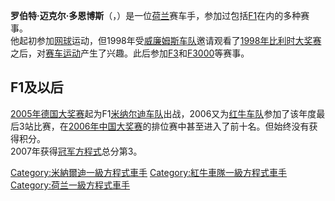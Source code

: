 {{unreferenced|time=2009-4-12}}
{{noteTA
|G1=F1
|T=zh-hans:罗伯特·多恩博斯;zh-tw:羅伯特·當布斯;
|1=zh-hans:罗伯特·多恩博斯;zh-tw:羅伯特·當布斯;
|2=zh-hans:多恩博斯;zh-tw:當布斯;
}}
{{Infobox racing driver
| name              = 罗伯特·多恩博斯<br>Robert Michael Doornbos
| image             = Robert Doornbos - Red Bull Racing.jpg
| pixels            = 200px
| caption           = 
| nationality       = {{flagicon|NED}} [[荷兰|荷兰]]
| birth_date        = {{Birth date and age|1981|09|23}}
| birth_place       = {{NED}}[[鹿特丹|鹿特丹]]
| related to        = 
| current series    =  [[Superleague_Formula|Superleague Formula]]
| first year        = 2008年
| current team      = [[AC米兰|AC米兰]]
| car number        = 3
| former teams      = 
| starts            = 4
| wins              = 1
| poles             = 1
| fastest laps      = 0
| best finish       = 
| year              = 
| prev series       = 
| prev series years = 
| titles            = 
| title years       = 
| awards            = 
| award years       = 
}}
{{Former F1 driver
| Years = 2005~2006
|Team(s) = [[米纳尔迪车队|米纳尔迪车队]]，[[红牛车队|红牛车队]]
| Races = 11
|Championships = 0
|Wins = 0
|Podiums = 0
|Points = 0
|Poles = 0
|Fastest laps = 0
|First race = [[2005年德国大奖赛|2005年德国大奖赛]]
|First win =
|Last win =
|Last race = [[2006年巴西大奖赛|2006年巴西大奖赛]]
}}
'''罗伯特·迈克尔·多恩博斯'''（{{lang-nl|Robert Michael Doornbos}}，{{bd|1981年|9月23日||}}）是一位[[荷兰|荷兰]]赛车手，参加过包括[[F1|F1]]在内的多种赛事。<br>
他起初参加[[网球|网球]]运动，但1998年受[[威廉姆斯车队|威廉姆斯车队]]邀请观看了[[1998年比利时大奖赛|1998年比利时大奖赛]]之后，对[[赛车运动|赛车运动]]产生了兴趣。此后参加[[F3|F3]]和[[F3000|F3000]]等赛事。<br>

==F1及以后==
[[2005年德国大奖赛|2005年德国大奖赛]]起为F1[[米纳尔迪车队|米纳尔迪车队]]出战，2006又为[[红牛车队|红牛车队]]参加了该年度最后3站比赛，在[[2006年中国大奖赛|2006年中国大奖赛]]的排位赛中甚至进入了前十名。但始终没有获得积分。<br>
2007年获得[[冠军方程式|冠军方程式]]总分第3。

{{紅牛車隊}}

{{DEFAULTSORT:Doornbos, Robert}}
[[Category:米納爾迪一級方程式車手|Category:米納爾迪一級方程式車手]]
[[Category:紅牛車隊一級方程式車手|Category:紅牛車隊一級方程式車手]]
[[Category:荷兰一級方程式車手|Category:荷兰一級方程式車手]]